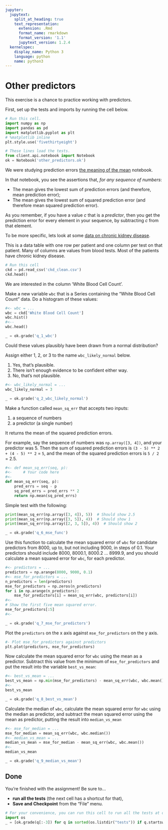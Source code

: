 ```yaml
---
jupyter:
  jupytext:
    split_at_heading: true
    text_representation:
      extension: .Rmd
      format_name: rmarkdown
      format_version: '1.1'
      jupytext_version: 1.2.4
  kernelspec:
    display_name: Python 3
    language: python
    name: python3
---
```


# Other predictors

This exercise is a chance to practice working with predictors.

First, set up the tests and imports by running the cell below.

```python
# Run this cell.
import numpy as np
import pandas as pd
import matplotlib.pyplot as plt
# %matplotlib inline
plt.style.use('fivethirtyeight')

# These lines load the tests.
from client.api.notebook import Notebook
ok = Notebook('other_predictors.ok')
```

We were studying prediction errors [the meaning of the mean]({{ site.baseurl }}/chapters/08/mean_meaning) notebook.

In that notebook, you see the assertions that, *for any sequence of numbers*:

* The mean gives the lowest sum of prediction errors (and therefore, mean
  prediction error);
* The mean gives the lowest sum of squared prediction error (and therefore mean
  squared prediction error).

As you remember, if you have a value $c$ that is a *predictor*, then you get the prediction error for every element in your sequence, by subtracting $c$ from that element.

To be more specific, lets look at some [data on chronic kidney disease]({{ site.baseurl }}/data/chronic_kidney_disease).

This is a data table with one row per patient and one column per test on that patient.  Many of columns are values from blood tests.  Most of the patients have chronic kidney disease.

```python
# Run this cell
ckd = pd.read_csv('ckd_clean.csv')
ckd.head()
```

We are interested in the column 'White Blood Cell Count'.

Make a new variable `wbc` that is a Series containing the "White Blood Cell Count" data.  Do a histogram of these values:

```python
#<- wbc = ...
wbc = ckd['White Blood Cell Count']
wbc.hist()
#<--
wbc.head()
```

```python
_ = ok.grade('q_1_wbc')
```

Could these values plausibly have been drawn from a normal distribution?

Assign either 1, 2, or 3 to the name `wbc_likely_normal` below.

1. Yes, that's plausible.
2. There isn't enough evidence to be confident either way.
3. No, that's not plausible.

```python
#<- wbc_likely_normal = ...
wbc_likely_normal = 3
```

```python
_ = ok.grade('q_2_wbc_likely_normal')
```

Make a function called `mean_sq_err` that accepts two inputs:

1. a sequence of numbers
1. a predictor (a single number)

It returns the mean of the squared prediction errors.

For example, say the sequence of numbers was `np.array([3, 4])`, and your
predictor was 5.  Then the sum of squared prediction errors is `(3 - 5) **
2 + (4 - 5) ** 2` = `5`, and the mean of the squared prediction errors is `5 / 2` = 2.5.


```python
#<- def mean_sq_err(seq, p):
#<-     # Your code here
#<-
def mean_sq_err(seq, p):
    pred_errs = seq - p
    sq_pred_errs = pred_errs ** 2
    return np.mean(sq_pred_errs)
```

Simple test with the following:

```python
print(mean_sq_err(np.array([3, 4]), 5))  # Should show 2.5
print(mean_sq_err(np.array([3, 5]), 4))  # Should show 1
print(mean_sq_err(np.array([2, 3, 5]), 4))  # Should show 2
```

```python
_ = ok.grade('q_6_mse_func')
```

Use this function to calculate the mean squared error of `wbc` for candidate
predictors from 8000, up to, but not including 9000, in steps of 0.1.  Your
predictors should include 8000, 8000.1, 8000.2 ... 8999.9, and you should
calculate a mean squared error for `wbc`, for each predictor.

```python
#<- predictors = ...
predictors = np.arange(8000, 9000, 0.1)
#<- mse_for_predictors = ...
n_predictors = len(predictors)
mse_for_predictors = np.zeros(n_predictors)
for i in np.arange(n_predictors):
    mse_for_predictors[i] = mean_sq_err(wbc, predictors[i])
#<-
# Show the first five mean squared error.
mse_for_predictors[:5]
#<-
```

```python
_ = ok.grade('q_7_mse_for_predictors')
```

Plot the `predictors` on the x axis against `mse_for_predictors` on the y axis.

```python
#- Plot mse_for_predictors against predictors
plt.plot(predictors, mse_for_predictors)
```

Now calculate the mean squared error for `wbc` using the mean as a predictor.
Subtract this value from the minimum of `mse_for_predictors` and put the result
into the variable `best_vs_mean`:

```python
#<- best_vs_mean = ...
best_vs_mean = np.min(mse_for_predictors) - mean_sq_err(wbc, wbc.mean())
#<-
best_vs_mean
```

```python
_ = ok.grade('q_8_best_vs_mean')
```

Calculate the median of `wbc`, calculate the mean squared error for `wbc` using the median as predictor, and subtract the mean squared error using the mean as predictor, putting the result into `median_vs_mean`

```python
#<- mse_for_median = ...
mse_for_median = mean_sq_err(wbc, wbc.median())
#<- median_vs_mean = ...
median_vs_mean = mse_for_median - mean_sq_err(wbc, wbc.mean())
#<-
median_vs_mean
```

```python
_ = ok.grade('q_9_median_vs_mean')
```

## Done

You're finished with the assignment!  Be sure to...

- **run all the tests** (the next cell has a shortcut for that),
- **Save and Checkpoint** from the "File" menu.

```python
# For your convenience, you can run this cell to run all the tests at once!
import os
_ = [ok.grade(q[:-3]) for q in sorted(os.listdir("tests")) if q.startswith('q')]
```
